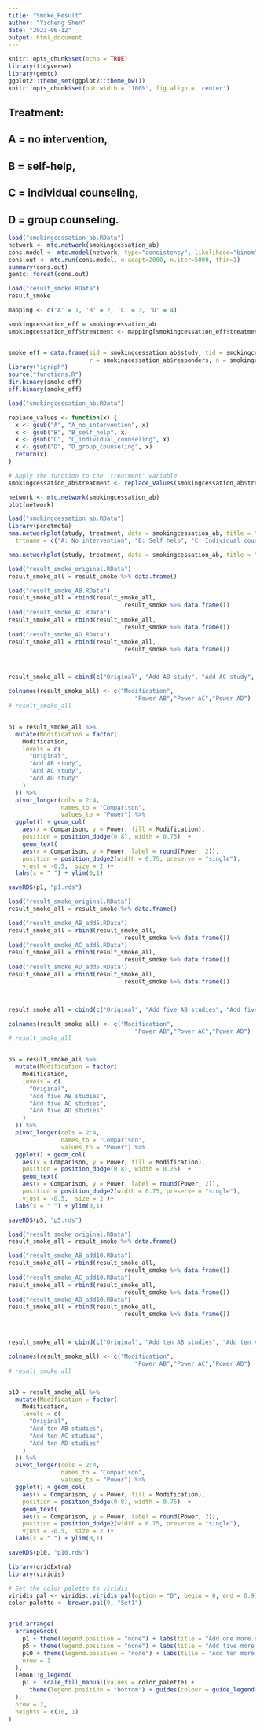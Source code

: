```yaml
---
title: "Smoke_Result"
author: "Yicheng Shen"
date: "2023-06-12"
output: html_document
---
```


```r
knitr::opts_chunk$set(echo = TRUE)
library(tidyverse)
library(gemtc)
ggplot2::theme_set(ggplot2::theme_bw())
knitr::opts_chunk$set(out.width = "100%", fig.align = 'center')
```

## Treatment: 
##  A = no intervention, 
##  B = self-help, 
##  C = individual counseling,
##  D = group counseling.

```r
load("smokingcessation_ab.RData")
network <- mtc.network(smokingcessation_ab)
cons.model <- mtc.model(network, type="consistency", likelihood="binom", link="logit", linearModel="random")
cons.out <- mtc.run(cons.model, n.adapt=2000, n.iter=5000, thin=1)
summary(cons.out)
gemtc::forest(cons.out)
```


```r
load("result_smoke.RData")
result_smoke
```



```r
mapping <- c('A' = 1, 'B' = 2, 'C' = 3, 'D' = 4)

smokingcessation_eff = smokingcessation_ab
smokingcessation_eff$treatment <- mapping[smokingcessation_eff$treatment]


smoke_eff = data.frame(sid = smokingcessation_ab$study, tid = smokingcessation_eff$treatment, 
                       r = smokingcessation_ab$responders, n = smokingcessation_ab$sampleSize)
library("igraph")
source("functions.R")
dir.binary(smoke_eff)
eff.binary(smoke_eff)
```

```r
load("smokingcessation_ab.RData")

replace_values <- function(x) {
  x <- gsub("A", "A_no_intervention", x)
  x <- gsub("B", "B_self_help", x)
  x <- gsub("C", "C_individual_counseling", x)
  x <- gsub("D", "D_group_counseling", x)
  return(x)
}

# Apply the function to the 'treatment' variable
smokingcessation_ab$treatment <- replace_values(smokingcessation_ab$treatment)

network <- mtc.network(smokingcessation_ab)
plot(network)
```


```r
load("smokingcessation_ab.RData")
library(pcnetmeta)
nma.networkplot(study, treatment, data = smokingcessation_ab, title = "Smoking Sessation Treatments", node.col = "orange", edge.col = "gray", adjust.thick = 10,
  trtname = c("A: No intervention", "B: Self help", "C: Individual counseling", "D: Group counseling"))

nma.networkplot(study, treatment, data = smokingcessation_ab, title = "Smoking Sessation", node.col = "orange")
```


```r
load("result_smoke_original.RData")
result_smoke_all = result_smoke %>% data.frame()

load("result_smoke_AB.RData")
result_smoke_all = rbind(result_smoke_all, 
                                 result_smoke %>% data.frame())
load("result_smoke_AC.RData")
result_smoke_all = rbind(result_smoke_all, 
                                 result_smoke %>% data.frame())
load("result_smoke_AD.RData")
result_smoke_all = rbind(result_smoke_all, 
                                 result_smoke %>% data.frame())



result_smoke_all = cbind(c("Original", "Add AB study", "Add AC study", "Add AD study"), result_smoke_all)

colnames(result_smoke_all) <- c("Modification",
                                    "Power AB","Power AC","Power AD")
# result_smoke_all


p1 = result_smoke_all %>%
  mutate(Modification = factor(
    Modification,
    levels = c(
      "Original",
      "Add AB study",
      "Add AC study",
      "Add AD study"
    )
  )) %>%
  pivot_longer(cols = 2:4,
               names_to = "Comparison",
               values_to = "Power") %>%
  ggplot() + geom_col(
    aes(x = Comparison, y = Power, fill = Modification),
    position = position_dodge(0.8), width = 0.75)  +  
    geom_text(
    aes(x = Comparison, y = Power, label = round(Power, 2)),
    position = position_dodge2(width = 0.75, preserve = "single"),
    vjust = -0.5,  size = 2 )+
  labs(x = " ") + ylim(0,1)

saveRDS(p1, "p1.rds")
```


```r
load("result_smoke_original.RData")
result_smoke_all = result_smoke %>% data.frame()

load("result_smoke_AB_add5.RData")
result_smoke_all = rbind(result_smoke_all, 
                                 result_smoke %>% data.frame())
load("result_smoke_AC_add5.RData")
result_smoke_all = rbind(result_smoke_all, 
                                 result_smoke %>% data.frame())
load("result_smoke_AD_add5.RData")
result_smoke_all = rbind(result_smoke_all, 
                                 result_smoke %>% data.frame())



result_smoke_all = cbind(c("Original", "Add five AB studies", "Add five AC studies", "Add five AD studies"), result_smoke_all)

colnames(result_smoke_all) <- c("Modification",
                                    "Power AB","Power AC","Power AD")
# result_smoke_all


p5 = result_smoke_all %>%
  mutate(Modification = factor(
    Modification,
    levels = c(
      "Original",
      "Add five AB studies",
      "Add five AC studies",
      "Add five AD studies"
    )
  )) %>%
  pivot_longer(cols = 2:4,
               names_to = "Comparison",
               values_to = "Power") %>%
  ggplot() + geom_col(
    aes(x = Comparison, y = Power, fill = Modification),
    position = position_dodge(0.8), width = 0.75)  +  
    geom_text(
    aes(x = Comparison, y = Power, label = round(Power, 2)),
    position = position_dodge2(width = 0.75, preserve = "single"),
    vjust = -0.5,  size = 2 )+
  labs(x = " ") + ylim(0,1)

saveRDS(p5, "p5.rds")
```



```r
load("result_smoke_original.RData")
result_smoke_all = result_smoke %>% data.frame()

load("result_smoke_AB_add10.RData")
result_smoke_all = rbind(result_smoke_all, 
                                 result_smoke %>% data.frame())
load("result_smoke_AC_add10.RData")
result_smoke_all = rbind(result_smoke_all, 
                                 result_smoke %>% data.frame())
load("result_smoke_AD_add10.RData")
result_smoke_all = rbind(result_smoke_all, 
                                 result_smoke %>% data.frame())



result_smoke_all = cbind(c("Original", "Add ten AB studies", "Add ten AC studies", "Add ten AD studies"), result_smoke_all)

colnames(result_smoke_all) <- c("Modification",
                                    "Power AB","Power AC","Power AD")
# result_smoke_all


p10 = result_smoke_all %>%
  mutate(Modification = factor(
    Modification,
    levels = c(
      "Original",
      "Add ten AB studies",
      "Add ten AC studies",
      "Add ten AD studies"
    )
  )) %>%
  pivot_longer(cols = 2:4,
               names_to = "Comparison",
               values_to = "Power") %>%
  ggplot() + geom_col(
    aes(x = Comparison, y = Power, fill = Modification),
    position = position_dodge(0.8), width = 0.75)  +  
    geom_text(
    aes(x = Comparison, y = Power, label = round(Power, 2)),
    position = position_dodge2(width = 0.75, preserve = "single"),
    vjust = -0.5,  size = 2 )+
  labs(x = " ") + ylim(0,1) 

saveRDS(p10, "p10.rds")
```

```r
library(gridExtra)
library(viridis)

# Set the color palette to viridis
viridis_pal <- viridis::viridis_pal(option = "D", begin = 0, end = 0.9)
color_palette <- brewer.pal(9, "Set1")


grid.arrange(
  arrangeGrob(
    p1 + theme(legend.position = "none") + labs(title = "Add one more study") + scale_fill_manual(values = color_palette),
    p5 + theme(legend.position = "none") + labs(title = "Add five more studies") + scale_fill_manual(values = color_palette),
    p10 + theme(legend.position = "none") + labs(title = "Add ten more studies") + scale_fill_manual(values = color_palette),
    nrow = 1
  ),
  lemon::g_legend(
    p1 +  scale_fill_manual(values = color_palette) + 
      theme(legend.position = "bottom") + guides(colour = guide_legend(nrow = 1))
  ),
  nrow = 2,
  heights = c(10, 1)
)

```

